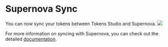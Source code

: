 # Supernova Sync

You can now sync your tokens between Tokens Studio and Supernova. 
![](/supernova.png)

For more information on syncing with Supernova, you can check out the detailed [documentation](https://learn.supernova.io/latest/design-systems/add-design-system-content/tokens-studio.html).
